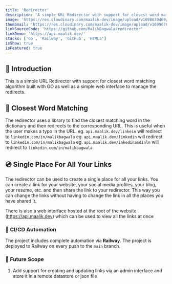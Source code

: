 ```yaml
---
title: 'Redirector'
description: 'A simple URL Redirector with support for closest word matching built with GO as well as a simple web interface to manage the redirects.'
image: 'https://res.cloudinary.com/maalik-dev/image/upload/v1698670469/83EB8AB8-2525-4F69-A100-D43BBDE030C8_drcqqh.png'
thumbnail: 'https://res.cloudinary.com/maalik-dev/image/upload/v1699676733/Screenshot_2023-11-11_at_9.54.44_AM_b9ss9g.png'
linkSourceCode: 'https://github.com/MalikBagwala/redirector'
linkDemo: 'https://api.maalik.dev/'
stacks: ['Go', 'Railway', 'GitHub', 'HTML5']
isShow: true
isFeatured: true
---
```


## 📖 Introduction

This is a simple URL Redirector with support for closest word matching algorithm built with GO as well as a simple web interface to manage the redirects.

## 📖 Closest Word Matching

The redirector uses a library to find the closest matching word in the dictionary and then redirects to the corresponding URL. This is useful when the user makes a typo in the URL.
eg. `api.maalik.dev/linkein` will redirect to `linkedin.com/in/malikbagwala`
eg. `api.maalik.dev/linkedin` will redirect to `linkedin.com/in/malikbagwala`
eg. `api.maalik.dev/inkedinasdinln` will redirect to `linkedin.com/in/malikbagwala`

## 💿 Single Place For All Your Links

The redirector can be used to create a single place for all your links. You can create a link for your website, your social media profiles, your blog, your resume, etc. and then share the link to your redirector. This way you can change the links without having to change the link in all the places you have shared it.

There is also a web interface hosted at the root of the website (https://api.maalik.dev) which can be used to view all the links at once

### 🤖 CI/CD Automation

The project includes complete automation via **Railway**. The project is deployed to Railway on every push to the `main` branch.

### 🔮 Future Scope

1. Add support for creating and updating links via an admin interface and store it in a remote datastore or json file

